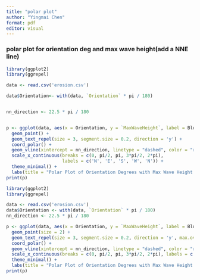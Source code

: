 ```yaml
---
title: "polar plot"
author: "Yingmai Chen"
format: pdf
editor: visual
---
```

### polar plot for orientation deg and max wave height(add a NNE line)
```r

library(ggplot2)
library(ggrepel)

data <- read.csv('erosion.csv')

data$Orientation<- with(data, `Orientation` * pi / 180)


nn_direction <- 22.5 * pi / 180


p <- ggplot(data, aes(x = Orientation, y = `MaxWaveHeight`, label = Bluff)) +
  geom_point() + 
  geom_text_repel(size = 3, segment.size = 0.2, direction = 'y') + 
  coord_polar() + 
  geom_vline(xintercept = nn_direction, linetype = "dashed", color = "red") +
  scale_x_continuous(breaks = c(0, pi/2, pi, 3*pi/2, 2*pi), 
                     labels = c('N', 'E', 'S', 'W', 'N')) + 
  theme_minimal() +
  labs(title = "Polar Plot of Orientation Degrees with Max Wave Height ")
print(p)

```

```r
library(ggplot2)
library(ggrepel)

data <- read.csv('erosion.csv')
data$Orientation <- with(data, `Orientation` * pi / 180)
nn_direction <- 22.5 * pi / 180

p <- ggplot(data, aes(x = Orientation, y = `MaxWaveHeight`, label = Bluff)) +
  geom_point(size = 2) + 
  geom_text_repel(size = 3, segment.size = 0.2, direction = 'y', max.overlaps = Inf) + 
  coord_polar() + 
  geom_vline(xintercept = nn_direction, linetype = "dashed", color = "red") +
  scale_x_continuous(breaks = c(0, pi/2, pi, 3*pi/2, 2*pi), labels = c('N', 'E', 'S', 'W', 'N')) + 
  theme_minimal() +
  labs(title = "Polar Plot of Orientation Degrees with Max Wave Height ")
print(p)

```


